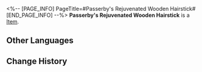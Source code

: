 <%-- [PAGE_INFO]
PageTitle=#Passerby's Rejuvenated Wooden Hairstick#
[END_PAGE_INFO] --%>
{{Item Infobox
|id          = 31011
|image       = Item Passerby's Rejuvenated Wooden Hairstick.png
|type        = 
|invCategory = Relics
|rarity      = 2
|effect      = 
|description = A withered twig that was used as a hairstick, with new flower buds sprouting on the end. Now, the past is long gone, and the stick inlaid with parcel-gilt flower buds commemorates the beginning of a new life.
|source1     = [[Cavern of Corrosion: Corridor of Fading Echoes]]
}}
'''Passerby's Rejuvenated Wooden Hairstick''' is a [[Item]].

==Other Languages==
{{Other Languages
|en   = Passerby's Rejuvenated Wooden Hairstick
|zhs  = 过客的逢春木簪
|zht  = 過客的逢春木簪
|ja   = 過客の迎春かんざし
|ko   = 과객의 봄맞이 나무 비녀
|es   = Horquilla de madera rejuvenecida del transeúnte
|fr   = Épingle à cheveux en bois rajeuni du vagabond
|ru   = Весенняя шпилька скитальца
|th   = Passerby's Rejuvenated Wooden Hairstick
|vi   = Chiếc Trâm Của Lãng Khách
|de   = Verjüngter hölzerner Haarstab des Wanderers
|id   = Passerby's Rejuvenated Wooden Hairstick
|pt   = Prendedor de Cabelo Rejuvenescido do Transeunte
}}

==Change History==
{{Change History|2.0}}